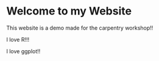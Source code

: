 # Welcome to my Website

This website is a demo made for the carpentry workshop!!

I love R!!!

I love ggplot!!